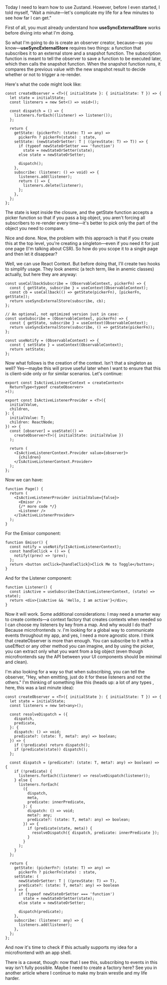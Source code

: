 Today I need to learn how to use Zustand. However, before I even started, I
told myself, "Wait a minute—let's complicate my life for a few minutes to see
how far I can get."

First of all, you must already understand how **useSyncExternalStore** works
before diving into what I'm doing.

So what I'm going to do is create an observer creator, because—as you
know—**useSyncExternalStore** requires two things: a function that subscribes
it to an external store and a snapshot function. The subscription function is
meant to tell the observer to save a function to be executed later, which then
calls the snapshot function. When the snapshot function runs, it compares the
previous value with the new snapshot result to decide whether or not to
trigger a re-render.

Here's what the code might look like:

```tsx
const createObserver = <T>({ initialState }: { initialState: T }) => {
  let state = initialState;
  const listeners = new Set<() => void>();

  const dispatch = () => {
    listeners.forEach((listener) => listener());
  };

  return {
    getState: (pickerFn?: (state: T) => any) =>
      pickerFn ? pickerFn(state) : state,
    setState: (newStateOrSetter: T | ((prevState: T) => T)) => {
      if (typeof newStateOrSetter === 'function')
        state = newStateOrSetter(state);
      else state = newStateOrSetter;

      dispatch();
    },
    subscribe: (listener: () => void) => {
      listeners.add(listener);
      return () => {
        listeners.delete(listener);
      };
    },
  };
};
```

The state is kept inside the closure, and the getState function accepts a
picker function so that if you pass a big object, you aren't forcing all
subscribers to re-render every time—it's better to pick only the part of the
object you need to compare.

Nice and done. Now, the problem with this approach is that if you create this
at the top level, you're creating a singleton—even if you need it for just one
page (I'm talking about CSR). So how do you scope it to a single page and then
let it disappear?

Well, we can use React Context. But before doing that, I'll create two hooks
to simplify usage. They look anemic (a tech term, like in anemic classes)
actually, but here they are anyway:

```tsx
const useCallbackSubscribe = (ObservableContext, pickerFn) => {
  const { getState, subscribe } = useContext(ObservableContext);
  const cb = useCallback(() => getState(pickerFn), [pickerFn, getState]);
  return useSyncExternalStore(subscribe, cb);
};

// An optional, not optimized version just in case:
const useSubscribe = (ObservableContext, pickerFn) => {
  const { getState, subscribe } = useContext(ObservableContext);
  return useSyncExternalStore(subscribe, () => getState(pickerFn));
};

const useNotify = (ObservableContext) => {
  const { setState } = useContext(ObservableContext);
  return setState;
};
```

Now what follows is the creation of the context. Isn't that a singleton as
well? Yes—maybe this will prove useful later when I want to ensure that this
is client-side only or for similar scenarios. Let's continue:

```tsx
export const IsActiveListenerContext = createContext<
  ReturnType<typeof createObserver>
>();

export const IsActiveListenerProvider = <T>({
  initialValue,
  children,
}: {
  initialValue: T;
  children: ReactNode;
}) => {
  const [observer] = useState(() =>
    createObserver<T>({ initialState: initialValue })
  );

  return (
    <IsActiveListenerContext.Provider value={observer}>
      {children}
    </IsActiveListenerContext.Provider>
  );
};
```

Now we can have:

```tsx
function Page() {
  return (
    <IsActiveListenerProvider initialValue={false}>
      <Emisor />
      {/* more code */}
      <Listener />
    </IsActiveListenerProvider>
  );
}
```

For the Emisor component:

```tsx
function Emisor() {
  const notify = useNotify(IsActiveListenerContext);
  const handleClick = () => {
    notify((prev) => !prev);
  };
  return <button onClick={handleClick}>Click Me to Toggle</button>;
}
```

And for the Listener component:

```tsx
function Listener() {
  const isActive = useSubscribe(IsActiveListenerContext, (state) => state);
  return <div>{isActive && 'Hello, I am active'}</div>;
}
```

Now it will work. Some additional considerations: I may need a smarter way to
create contexts—a context factory that creates contexts when needed so I can
choose my listeners by key from a map. And why would I do that? Because
microfrontends :v. I'm looking for a global way to communicate events
throughout my app, and yes, I need a more agnostic store. I think that
createObserver is more than enough. You can subscribe to it with a useEffect
or any other method you can imagine, and by using the picker, you can extract
only what you want from a big object (even though microfrontends say the API
between your UI components should be minimal and clean).

I'm also looking for a way so that when subscribing, you can tell the
observer, "Hey, when emitting, just do it for these listeners and not the
others." I'm thinking of something like this (heads up: a lot of any types , here, this was a last minute idea):

```tsx
const createObserver = <T>({ initialState }: { initialState: T }) => {
  let state = initialState;
  const listeners = new Set<any>();

  const resolveDispatch = ({
    dispatch,
    predicate,
  }: {
    dispatch: () => void;
    predicate?: (state: T, meta?: any) => boolean;
  }) => {
    if (!predicate) return dispatch();
    if (predicate(state)) dispatch();
  };

  const dispatch = (predicate?: (state: T, meta?: any) => boolean) => {
    if (!predicate) {
      listeners.forEach((listener) => resolveDispatch(listener));
    } else {
      listeners.forEach(
        ({
          dispatch,
          meta,
          predicate: innerPredicate,
        }: {
          dispatch: () => void;
          meta?: any;
          predicate?: (state: T, meta?: any) => boolean;
        }) => {
          if (predicate(state, meta)) {
            resolveDispatch({ dispatch, predicate: innerPredicate });
          }
        }
      );
    }
  };

  return {
    getState: (pickerFn?: (state: T) => any) =>
      pickerFn ? pickerFn(state) : state,
    setState: (
      newStateOrSetter: T | ((prevState: T) => T),
      predicate?: (state: T, meta?: any) => boolean
    ) => {
      if (typeof newStateOrSetter === 'function')
        state = newStateOrSetter(state);
      else state = newStateOrSetter;

      dispatch(predicate);
    },
    subscribe: (listener: any) => {
      listeners.add(listener);
    },
  };
};
```

And now it's time to check if this actually supports my idea for a
microfrontend with an app shell.

There is a caveat, though: now that I see this, subscribing to events in this
way isn't fully possible. Maybe I need to create a factory here? See you in
another article where I continue to make my brain wrestle and my life harder.
